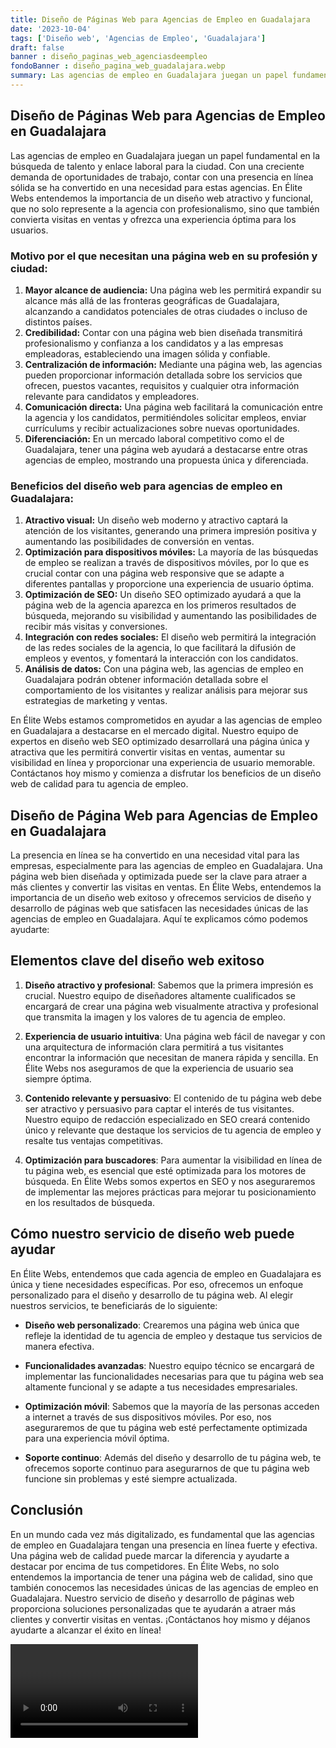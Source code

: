 ```yaml
---
title: Diseño de Páginas Web para Agencias de Empleo en Guadalajara
date: '2023-10-04'
tags: ['Diseño web', 'Agencias de Empleo', 'Guadalajara']
draft: false
banner : diseño_paginas_web_agenciasdeempleo
fondoBanner : diseño_pagina_web_guadalajara.webp
summary: Las agencias de empleo en Guadalajara juegan un papel fundamental en la búsqueda de talento y enlace laboral para la ciudad. Con una creciente demanda de oportunidades de trabajo, contar con una presencia en línea sólida se ha convertido en una necesidad para estas agencias. En Élite Webs entendemos la importancia de un diseño web atractivo y funcional, que no solo represente a la agencia con profesionalismo, sino que también convierta visitas en ventas y ofrezca una experiencia óptima para los usuarios.
---
```


## Diseño de Páginas Web para Agencias de Empleo en Guadalajara

Las agencias de empleo en Guadalajara juegan un papel fundamental en la búsqueda de talento y enlace laboral para la ciudad. Con una creciente demanda de oportunidades de trabajo, contar con una presencia en línea sólida se ha convertido en una necesidad para estas agencias. En Élite Webs entendemos la importancia de un diseño web atractivo y funcional, que no solo represente a la agencia con profesionalismo, sino que también convierta visitas en ventas y ofrezca una experiencia óptima para los usuarios.

### Motivo por el que necesitan una página web en su profesión y ciudad:

1. **Mayor alcance de audiencia:** Una página web les permitirá expandir su alcance más allá de las fronteras geográficas de Guadalajara, alcanzando a candidatos potenciales de otras ciudades o incluso de distintos países.
2. **Credibilidad:** Contar con una página web bien diseñada transmitirá profesionalismo y confianza a los candidatos y a las empresas empleadoras, estableciendo una imagen sólida y confiable.
3. **Centralización de información:** Mediante una página web, las agencias pueden proporcionar información detallada sobre los servicios que ofrecen, puestos vacantes, requisitos y cualquier otra información relevante para candidatos y empleadores.
4. **Comunicación directa:** Una página web facilitará la comunicación entre la agencia y los candidatos, permitiéndoles solicitar empleos, enviar currículums y recibir actualizaciones sobre nuevas oportunidades.
5. **Diferenciación:** En un mercado laboral competitivo como el de Guadalajara, tener una página web ayudará a destacarse entre otras agencias de empleo, mostrando una propuesta única y diferenciada.

### Beneficios del diseño web para agencias de empleo en Guadalajara:

1. **Atractivo visual:** Un diseño web moderno y atractivo captará la atención de los visitantes, generando una primera impresión positiva y aumentando las posibilidades de conversión en ventas.
2. **Optimización para dispositivos móviles:** La mayoría de las búsquedas de empleo se realizan a través de dispositivos móviles, por lo que es crucial contar con una página web responsive que se adapte a diferentes pantallas y proporcione una experiencia de usuario óptima.
3. **Optimización de SEO:** Un diseño SEO optimizado ayudará a que la página web de la agencia aparezca en los primeros resultados de búsqueda, mejorando su visibilidad y aumentando las posibilidades de recibir más visitas y conversiones.
4. **Integración con redes sociales:** El diseño web permitirá la integración de las redes sociales de la agencia, lo que facilitará la difusión de empleos y eventos, y fomentará la interacción con los candidatos.
5. **Análisis de datos:** Con una página web, las agencias de empleo en Guadalajara podrán obtener información detallada sobre el comportamiento de los visitantes y realizar análisis para mejorar sus estrategias de marketing y ventas.

En Élite Webs estamos comprometidos en ayudar a las agencias de empleo en Guadalajara a destacarse en el mercado digital. Nuestro equipo de expertos en diseño web SEO optimizado desarrollará una página única y atractiva que les permitirá convertir visitas en ventas, aumentar su visibilidad en línea y proporcionar una experiencia de usuario memorable. Contáctanos hoy mismo y comienza a disfrutar los beneficios de un diseño web de calidad para tu agencia de empleo.

<GifSeo />

<Cta />

## Diseño de Página Web para Agencias de Empleo en Guadalajara

La presencia en línea se ha convertido en una necesidad vital para las empresas, especialmente para las agencias de empleo en Guadalajara. Una página web bien diseñada y optimizada puede ser la clave para atraer a más clientes y convertir las visitas en ventas. En Élite Webs, entendemos la importancia de un diseño web exitoso y ofrecemos servicios de diseño y desarrollo de páginas web que satisfacen las necesidades únicas de las agencias de empleo en Guadalajara. Aquí te explicamos cómo podemos ayudarte:

## Elementos clave del diseño web exitoso

1. **Diseño atractivo y profesional**: Sabemos que la primera impresión es crucial. Nuestro equipo de diseñadores altamente cualificados se encargará de crear una página web visualmente atractiva y profesional que transmita la imagen y los valores de tu agencia de empleo.

2. **Experiencia de usuario intuitiva**: Una página web fácil de navegar y con una arquitectura de información clara permitirá a tus visitantes encontrar la información que necesitan de manera rápida y sencilla. En Élite Webs nos aseguramos de que la experiencia de usuario sea siempre óptima.

3. **Contenido relevante y persuasivo**: El contenido de tu página web debe ser atractivo y persuasivo para captar el interés de tus visitantes. Nuestro equipo de redacción especializado en SEO creará contenido único y relevante que destaque los servicios de tu agencia de empleo y resalte tus ventajas competitivas.

4. **Optimización para buscadores**: Para aumentar la visibilidad en línea de tu página web, es esencial que esté optimizada para los motores de búsqueda. En Élite Webs somos expertos en SEO y nos aseguraremos de implementar las mejores prácticas para mejorar tu posicionamiento en los resultados de búsqueda.

## Cómo nuestro servicio de diseño web puede ayudar

En Élite Webs, entendemos que cada agencia de empleo en Guadalajara es única y tiene necesidades específicas. Por eso, ofrecemos un enfoque personalizado para el diseño y desarrollo de tu página web. Al elegir nuestros servicios, te beneficiarás de lo siguiente:

- **Diseño web personalizado**: Crearemos una página web única que refleje la identidad de tu agencia de empleo y destaque tus servicios de manera efectiva.

- **Funcionalidades avanzadas**: Nuestro equipo técnico se encargará de implementar las funcionalidades necesarias para que tu página web sea altamente funcional y se adapte a tus necesidades empresariales.

- **Optimización móvil**: Sabemos que la mayoría de las personas acceden a internet a través de sus dispositivos móviles. Por eso, nos aseguraremos de que tu página web esté perfectamente optimizada para una experiencia móvil óptima.

- **Soporte continuo**: Además del diseño y desarrollo de tu página web, te ofrecemos soporte continuo para asegurarnos de que tu página web funcione sin problemas y esté siempre actualizada.

## Conclusión

En un mundo cada vez más digitalizado, es fundamental que las agencias de empleo en Guadalajara tengan una presencia en línea fuerte y efectiva. Una página web de calidad puede marcar la diferencia y ayudarte a destacar por encima de tus competidores. En Élite Webs, no solo entendemos la importancia de tener una página web de calidad, sino que también conocemos las necesidades únicas de las agencias de empleo en Guadalajara. Nuestro servicio de diseño y desarrollo de páginas web proporciona soluciones personalizadas que te ayudarán a atraer más clientes y convertir visitas en ventas. ¡Contáctanos hoy mismo y déjanos ayudarte a alcanzar el éxito en línea!

<Video />

<CtaBot job='Agencias de Empleo' city='Guadalajara'/>

<Gmaps query='Guadalajara+españa+maps' />